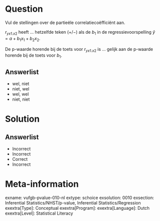 Question
========

Vul de stellingen over de partieële correlatiecoëfficiënt aan.

$r_{yx1.x2}$ heeft ... hetzelfde teken (+/−) als de $b_{1}$ in de regressievoorspelling $\hat{y} = a+b_{1}x_{1}+b_{2}x_{2}$.

De p-waarde horende bij de toets voor $r_{yx1.x2}$ is ... gelijk aan de p-waarde horende bij de toets voor $b_{1}$.
  
Answerlist
----------
* wel, niet
* niet, wel
* wel, wel
* niet, niet

Solution
========

Answerlist
----------
* Incorrect
* Incorrect
* Correct
* Incorrect

Meta-information
================
exname: vufgb-pvalue-010-nl
extype: schoice
exsolution: 0010
exsection: Inferential Statistics/NHST/p-value, Inferential Statistics/Regression
exextra[Type]: Conceptual
exextra[Program]: 
exextra[Language]: Dutch
exextra[Level]: Statistical Literacy